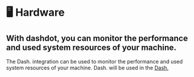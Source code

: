 # 🖥️ Hardware

## With dashdot, you can monitor the performance and used system resources of your machine.

The Dash. integration can be used to monitor the performance and used system resources of your machine.
Dash. will be used in the [Dash.](/docs/widgets/dashdot-widget)